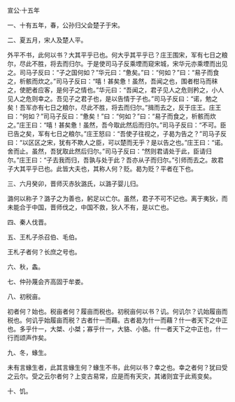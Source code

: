 

宣公·十五年

一、十有五年，春，公孙归父会楚子于宋。

二、夏五月，宋人及楚人平。

外平不书，此何以书？大其平乎已也。何大乎其平乎已？庄王围宋，军有七日之粮尔，尽此不胜，将去而归尔。于是使司马子反乘堙而窥宋城，宋华元亦乘堙而出见之。司马子反曰：“子之国何如？”华元曰：“惫矣。”曰：“何如？”曰：“易子而食之，析骸而炊之。”司马子反曰：“嘻！甚矣惫！虽然，吾闻之也，围者柑马而秣之，使肥者应客，是何子之情也。”华元曰：“吾闻之，君子见人之危则矜之，小人见人之危则幸之。吾见子之君子也，是以告情于子也。”司马子反曰：“诺，勉之矣！吾军亦有七日之粮尔，尽此不胜，将去而归尔。”揖而去之，反于庄王。庄王曰：“何如？”司马子反曰：“惫矣！”曰：“何如？”曰：“易子而食之，析骸而炊之。”庄王曰：“嘻！甚矣惫！虽然，吾今取此然后而归尔。”司马子反曰：“不可。臣已告之矣，军有七日之粮尔。”庄王怒曰：“吾使子往视之，子曷为告之？”司马子反曰：“以区区之宋，犹有不欺人之臣，可以楚而无乎？是以告之也。”庄王曰：“诺。舍而止。虽然，吾犹取此然后归尔。”司马子反曰：“然则君请处于此，臣请归尔。”庄王曰：“子去我而归，吾孰与处于此？吾亦从子而归尔。”引师而去之。故君子大其平乎已也。此皆大夫也，其称人何？贬。曷为贬？平者在下也。

三、六月癸卯，晋师灭赤狄潞氏，以潞子婴儿归。

潞何以称子？潞子之为善也，躬足以亡尔。虽然，君子不可不记也。离于夷狄，而未能合于中国，晋师伐之，中国不救，狄人不有，是以亡也。

四、秦人伐晋。

五、王札子杀召伯、毛伯。

王札子者何？长庶之号也。

六、秋，螽。

七、仲孙蔑会齐高固于牟娄。

八、初税亩。

初者何？始也。税亩者何？履亩而税也。初税亩何以书？讥。何讥尔？讥始履亩而税也。何讥乎始履亩而税？古者什一而藉。古者曷为什一而藉？什一者天下之中正也。多乎什一，大桀、小桀；寡乎什一，大貉、小貉。什一者天下之中正也，什一行而颂声作矣。

九、冬，蝝生。

未有言蝝生者，此其言蝝生何？蝝生不书，此何以书？幸之也。幸之者何？犹曰受之云尔。受之云尔者何？上变古易常，应是而有天灾，其诸则宜于此焉变矣。

十、饥。

